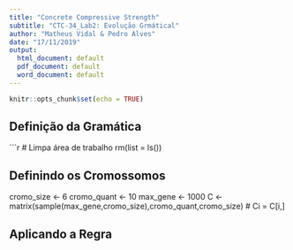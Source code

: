 ```yaml
---
title: "Concrete Compressive Strength"
subtitle: "CTC-34_Lab2: Evolução Grmátical"
author: "Matheus Vidal & Pedro Alves"
date: "17/11/2019"
output:
  html_document: default
  pdf_document: default
  word_document: default
---
```


```r
knitr::opts_chunk$set(echo = TRUE)
```

## Definição da Gramática

```r
# Limpa área de trabalho
rm(list = ls())

## Definindo os Cromossomos

cromo_size <- 6
cromo_quant <- 10
max_gene <- 1000
C <- matrix(sample(max_gene,cromo_size),cromo_quant,cromo_size) # Ci = C[i,]

## Aplicando a Regra
